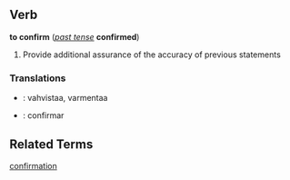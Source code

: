 ==Verb==
'''to confirm''' (''[[past tense]]'' '''confirmed''')

# Provide additional assurance of the accuracy of previous statements

===Translations===
*{{fi}}: vahvistaa, varmentaa
*{{es}}: confirmar

==Related Terms==
[[confirmation]]